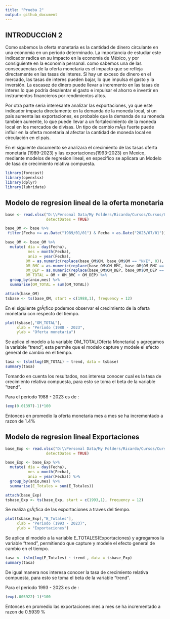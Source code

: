 ```yaml
---
title: "Prueba 2"
output: github_document
---
```



## INTRODUCCIóN 2

Como sabemos la oferta monetaria es la cantidad de dinero circulante en una economia en un periodo determinado. La importancia de estudiar este indicador radica en su impacto en la economía de México, y por consiguiente en la economia personal. como sabemos una de las consecuencias de la oferta monetaria es el impacto que se refleja directamente en las tasas de interes. Si hay un exceso de dinero en el mercado, las tasas de interes pueden bajar, lo que impulsa el gasto y la inversión. La escasez de dinero puede llevar a incremento en las tasas de interes lo que podría desalentar el gasto e impulsar el ahorro e invertir en instrumentos financieros por rendimientos altos.

Por otra parte seria interesante analizar las exportaciones, ya que este indicador impacta directamente en la demanda de la moneda local, si un pais aumenta las exportaciones, es probable que la demanda de su moneda tambien aumente, lo que puede llevar a un fortalecimiento de la moneda local en los mercados de divisas. Un tipo de cambio mÃ¡s fuerte puede influir en la oferta monetaria al afectar la cantidad de moneda local en circulación en el país.

En el siguiente documento se analizara el crecimiento de las tasas oferta monetaria (1989-2023) y las exportaciones(1993-2023) en Mexico, mediante modelos de regresion lineal, en especifico se aplicara un Modelo de tasa de crecimiento relativa compuesta.

```r

library(forecast)
library(openxlsx)
library(dplyr)
library(lubridate)
```

## Modelo de regresion lineal de la oferta monetaria

```r
base <- read.xlsx("D:\\Personal Data/My Folders/Ricardo/Cursos/Cursos/Ciencia de datos/Modulos/Modulo 3/21 Introduccion a modelos estadisticos para prediccion/Ejercicios FTVM/Indicadores Externos/Oferta monetaria BANXICO.xlsx",
                  detectDates = TRUE)

base_OM <- base %>% 
 filter(Fecha >= as.Date("1989/01/01") & Fecha < as.Date("2023/07/01")) 

base_OM <- base_OM %>% 
  mutate( dia = day(Fecha),
          mes = month(Fecha),
          anio = year(Fecha),
         OM = as.numeric(replace(base_OM$OM, base_OM$OM == "N/E", 0)),
         OM_BMC = as.numeric(replace(base_OM$OM_BMC, base_OM$OM_BMC == "N/E", 0)),
         OM_DEP = as.numeric(replace(base_OM$OM_DEP, base_OM$OM_DEP == "N/E", 0)),
         OM_TOTAL = OM + OM_BMC + OM_DEP) %>% 
  group_by(anio,mes) %>% 
  summarise(OM_TOTAL = sum(OM_TOTAL))

attach(base_OM)
tsbase <- ts(base_OM, start = c(1988,1), frequency = 12)

```

En el siguiente grÃ¡fico podemos observar el crecimiento de la oferta monetaria con respecto del tiempo.

```r

plot(tsbase[,"OM_TOTAL"],
     xlab = "Periodo (1988 - 2023",
     ylab = "Oferta monetaria")
```

Se aplica el modelo a la variable OM_TOTAL(Oferta Monetaria) y agregamos la variable "trend", esta permite que el modelo capture y modele el efecto general de cambio en el tiempo.

```r

tasa <- tslm(log(OM_TOTAL) ~ trend, data = tsbase) 
summary(tasa)
```

Tomando en cuenta los resultados, nos interesa conocer cual es la tasa de crecimiento relativa compuesta, para esto se toma el beta de la variable "trend". 

Para el periodo 1988 - 2023 es de :

```r

(exp(0.01397)-1)*100

```

Entonces en promedio la oferta monetaria mes a mes se ha incrementado a razon de 1.4%


## Modelo de regresion lineal Exportaciones

```r
base_Exp <- read.xlsx("D:\\Personal Data/My Folders/Ricardo/Cursos/Cursos/Ciencia de datos/Modulos/Modulo 3/21 Introduccion a modelos estadisticos para prediccion/Ejercicios FTVM/Indicadores Externos/Exportaciones BANXICO.xlsx",
                  detectDates = TRUE)

base_Exp <- base_Exp %>% 
  mutate( dia = day(Fecha),
          mes = month(Fecha),
          anio = year(Fecha)) %>% 
  group_by(anio,mes) %>% 
  summarise(E_Totales = sum(E_Totales))

attach(base_Exp)
tsbase_Exp <- ts(base_Exp, start = c(1993,1), frequency = 12) 

```

Se realiza grÃ¡fica de las exportaciones a traves del tiempo.

```r
  
 
plot(tsbase_Exp[,"E_Totales"],
     xlab = "Periodo (1993 - 2023)",
     ylab = "Exportaciones")

```

Se aplica el modelo a la variable E_TOTALES(Exportaciones) y agregamos la variable "trend", permitiendo que capture y modele el efecto general de cambio en el tiempo.

```r

tasa <- tslm(log(E_Totales) ~ trend , data = tsbase_Exp) 
summary(tasa)

```

De igual manera nos interesa conocer la tasa de crecimiento relativa compuesta, para esto se toma el beta de la variable "trend". 

Para el periodo 1993 - 2023 es de :

```r

(exp(.005922)-1)*100

```

Entonces en promedio las exportaciones mes a mes se ha incrementado a razon de 0.5939 %

